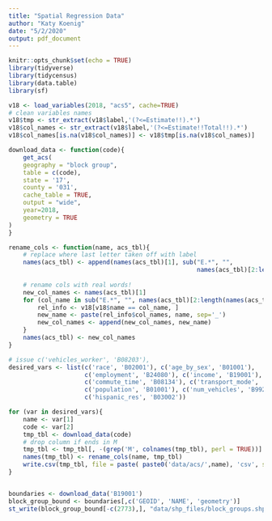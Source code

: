 ```yaml
---
title: "Spatial Regression Data"
author: "Katy Koenig"
date: "5/2/2020"
output: pdf_document
---
```


```r
knitr::opts_chunk$set(echo = TRUE)
library(tidyverse)
library(tidycensus)
library(data.table)
library(sf)
```

```r
v18 <- load_variables(2018, "acs5", cache=TRUE)
# clean variables names
v18$tmp <- str_extract(v18$label,'(?<=Estimate!!).*')
v18$col_names <- str_extract(v18$label,'(?<=Estimate!!Total!!).*')
v18$col_names[is.na(v18$col_names)] <- v18$tmp[is.na(v18$col_names)]

download_data <- function(code){
    get_acs(
    geography = "block group",
    table = c(code),
    state = '17',
    county = '031',
    cache_table = TRUE,
    output = "wide",
    year=2018,
    geometry = TRUE
)
}

rename_cols <- function(name, acs_tbl){
    # replace where last letter taken off with label
    names(acs_tbl) <- append(names(acs_tbl)[1], sub("E.*", "",
                                                    names(acs_tbl)[2:length(names(acs_tbl))]))
    
    # rename cols with real words!
    new_col_names <- names(acs_tbl)[1]
    for (col_name in sub("E.*", "", names(acs_tbl)[2:length(names(acs_tbl))])){
        rel_info <- v18[v18$name == col_name, ]
        new_name <- paste(rel_info$col_names, name, sep='_')
        new_col_names <- append(new_col_names, new_name)
    }
    names(acs_tbl) <- new_col_names
}

# issue c('vehicles_worker', 'B08203'),
desired_vars <- list(c('race', 'B02001'), c('age_by_sex', 'B01001'),
                     c('employment', 'B24080'), c('income', 'B19001'),
                     c('commute_time', 'B08134'), c('transport_mode', 'B08301'),
                     c('population', 'B01001'), c('num_vehicles', 'B992512'),
                     c('hispanic_res', 'B03002'))

for (var in desired_vars){
    name <- var[1]
    code <- var[2]
    tmp_tbl <- download_data(code)
    # drop column if ends in M
    tmp_tbl <- tmp_tbl[, -(grep('M', colnames(tmp_tbl), perl = TRUE))]
    names(tmp_tbl) <- rename_cols(name, tmp_tbl)
    write.csv(tmp_tbl, file = paste( paste0('data/acs/',name), 'csv', sep='.'), row.names = FALSE)
}


boundaries <- download_data('B19001')
block_group_bound <- boundaries[,c('GEOID', 'NAME', 'geometry')]
st_write(block_group_bound[-c(2773),], "data/shp_files/block_groups.shp")
```